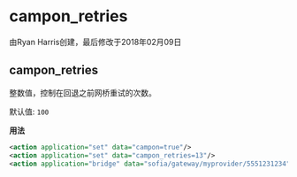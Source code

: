 # campon_retries 

由Ryan Harris创建，最后修改于2018年02月09日

## campon_retries

整数值，控制在回退之前网桥重试的次数。

默认值: `100`

**用法**

```xml
<action application="set" data="campon=true"/>
<action application="set" data="campon_retries=13"/>
<action application="bridge" data="sofia/gateway/myprovider/5551231234"/>
```